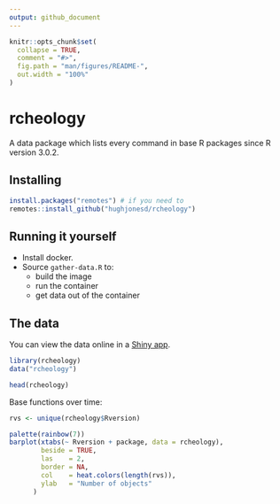 ```yaml
---
output: github_document
---
```


<!-- README.md is generated from README.Rmd. Please edit that file -->

```r
knitr::opts_chunk$set(
  collapse = TRUE,
  comment = "#>",
  fig.path = "man/figures/README-",
  out.width = "100%"
)
```
# rcheology

A data package which lists every command in base R packages since R version 3.0.2.

## Installing

```r
install.packages("remotes") # if you need to
remotes::install_github("hughjonesd/rcheology")
```

## Running it yourself

* Install docker.
* Source `gather-data.R` to:
    - build the image
    - run the container
    - get data out of the container

## The data

You can view the data online in a [Shiny app](https://hughjonesd.shinyapps.io/rcheology/).

```r
library(rcheology)
data("rcheology")

head(rcheology)
```

Base functions over time:

```r

rvs <- unique(rcheology$Rversion)

palette(rainbow(7))
barplot(xtabs(~ Rversion + package, data = rcheology), 
        beside = TRUE, 
        las    = 2, 
        border = NA, 
        col    = heat.colors(length(rvs)),
        ylab   = "Number of objects"
      )
```


